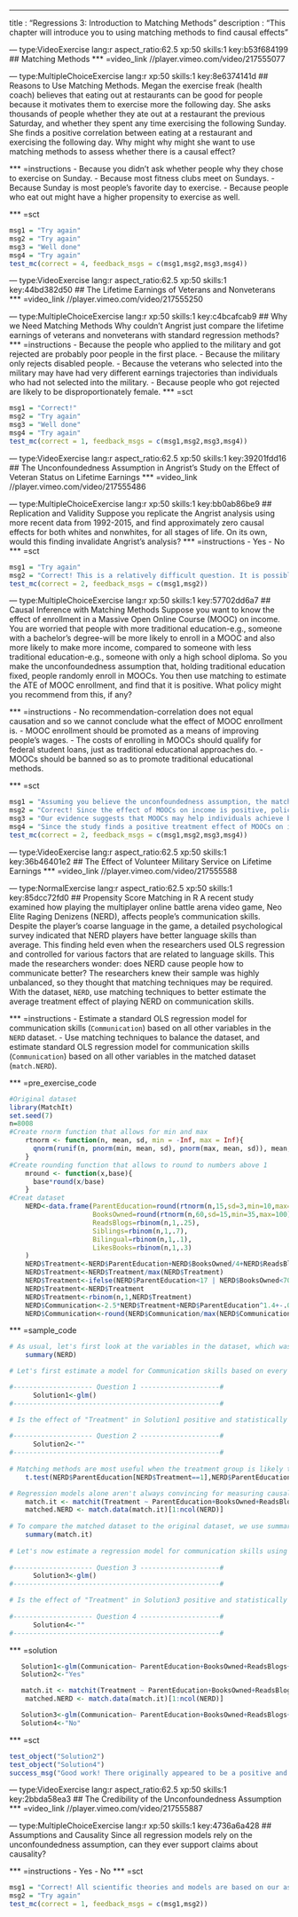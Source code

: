 --- 
title       : "Regressions 3: Introduction to Matching Methods"
description : "This chapter will introduce you to using matching methods to find causal effects"
 
 
--- type:VideoExercise lang:r aspect_ratio:62.5 xp:50 skills:1 key:b53f684199
## Matching Methods
*** =video_link
//player.vimeo.com/video/217555077

--- type:MultipleChoiceExercise lang:r xp:50 skills:1 key:8e6374141d
## Reasons to Use Matching Methods. 
Megan the exercise freak (health coach) believes that eating out at restaurants can be good for people because it motivates them to exercise more the following day. She asks thousands of people whether they ate out at a restaurant the previous Saturday, and whether they spent any time exercising the following Sunday. She finds a positive correlation between eating at a restaurant and exercising the following day. Why might why might she want to use matching methods to assess whether there is a causal effect?

*** =instructions
- Because you didn't ask whether people why they chose to exercise on Sunday.
- Because most fitness clubs meet on Sundays.
- Because Sunday is most people's favorite day to exercise.
- Because people who eat out might have a higher propensity to exercise as well.

*** =sct
```{r}
msg1 = "Try again"
msg2 = "Try again"
msg3 = "Well done"
msg4 = "Try again"
test_mc(correct = 4, feedback_msgs = c(msg1,msg2,msg3,msg4))
```




--- type:VideoExercise lang:r aspect_ratio:62.5 xp:50 skills:1 key:44bd382d50
## The Lifetime Earnings of Veterans and Nonveterans
*** =video_link
//player.vimeo.com/video/217555250


--- type:MultipleChoiceExercise lang:r xp:50 skills:1 key:c4bcafcab9
## Why we Need Matching Methods
Why couldn't Angrist just compare the lifetime earnings of veterans and nonveterans with standard regression methods?
*** =instructions
- Because the people who applied to the military and got rejected are probably poor people in the first place.
- Because the military only rejects disabled people.
- Because the veterans who selected into the military may have had very different earnings trajectories than individuals who had not selected into the military.
- Because people who got rejected are likely to be disproportionately female.
*** =sct
```{r}
msg1 = "Correct!"
msg2 = "Try again"
msg3 = "Well done"
msg4 = "Try again"
test_mc(correct = 1, feedback_msgs = c(msg1,msg2,msg3,msg4))
```



--- type:VideoExercise lang:r aspect_ratio:62.5 xp:50 skills:1 key:39201fdd16
## The Unconfoundedness Assumption in Angrist's Study on the Effect of Veteran Status on Lifetime Earnings
*** =video_link
//player.vimeo.com/video/217555486



--- type:MultipleChoiceExercise lang:r xp:50 skills:1 key:bb0ab86be9
## Replication and Validity
Suppose you replicate the Angrist analysis using more recent data from 1992-2015, and find approximately zero causal effects for both whites and nonwhites, for all stages of life. On its own, would this finding invalidate Angrist's analysis?
*** =instructions
- Yes
- No
*** =sct
```{r}
msg1 = "Try again"
msg2 = "Correct! This is a relatively difficult question. It is possible that unit level causal effects change over time, so using a different data set with more recent data may simply tell us that the causal effect has been decreasing over time. If this is the case, your replication does not necessarily invalidate his analysis. On the other hand, if you have a strong reason to believe that the causal effects do not change over time, then this would perhaps call into question the validity of the earlier findings."
test_mc(correct = 2, feedback_msgs = c(msg1,msg2))
```

--- type:MultipleChoiceExercise lang:r xp:50 skills:1 key:57702dd6a7
## Causal Inference with Matching Methods 
Suppose you want to know the effect of enrollment in a Massive Open Online Course (MOOC) on income. You are worried that people with more traditional education-e.g., someone with a bachelor's degree-will be more likely to enroll in a MOOC and also more likely to make more income, compared to someone with less traditional education-e.g., someone with only a high school diploma. So you make the unconfoundedness assumption that, holding traditional education fixed, people randomly enroll in MOOCs. You then use matching to estimate the ATE of MOOC enrollment, and find that it is positive. What policy might you recommend from this, if any?

*** =instructions
- No recommendation-correlation does not equal causation and so we cannot conclude what the effect of MOOC enrollment is.
- MOOC enrollment should be promoted as a means of improving people's wages.
- The costs of enrolling in MOOCs should qualify for federal student loans, just as traditional educational approaches do.
- MOOCs should be banned so as to promote traditional educational methods.

*** =sct
```{r}
msg1 = "Assuming you believe the unconfoundedness assumption, the matching method does actually get a true causal effect. As usual, there is always room for debate on whether this assumption is credible, but this answer overstates that case."
msg2 = "Correct! Since the effect of MOOCs on income is positive, policies which promote MOOCs will tend to increase income on average."
msg3 = "Our evidence suggests that MOOCs may help individuals achieve better incomes, but we do not have enough informtion to justify whether MOOCs should qualify for student loans. For example, given that MOOCs are relatively inexpensive to enroll in, it may be unnecessary or unreasonably costly to create a system that provides federal student loans for MOOCs."
msg4 = "Since the study finds a positive treatment effect of MOOCs on income, this is an unintuitive conclusion to arrive at."
test_mc(correct = 2, feedback_msgs = c(msg1,msg2,msg3,msg4))
```



--- type:VideoExercise lang:r aspect_ratio:62.5 xp:50 skills:1 key:36b46401e2
## The Effect of Volunteer Military Service on Lifetime Earnings
*** =video_link
//player.vimeo.com/video/217555588


--- type:NormalExercise lang:r aspect_ratio:62.5 xp:50 skills:1 key:85dcc72fd0
## Propensity Score Matching in R
A recent study examined how playing the multiplayer online battle arena video game, Neo Elite Raging Denizens (NERD), affects people's communication skills. Despite the player's coarse language in the game, a detailed psychological survey indicated that NERD players have better language skills than average. This finding held even when the researchers used OLS regression and controlled for various factors that are related to language skills. This made the researchers wonder: does NERD cause people how to communicate better? The researchers knew their sample was highly unbalanced, so they thought that matching techniques may be required. With the dataset, `NERD`, use matching techniques to better estimate the average treatment effect of playing NERD on communication skills.

*** =instructions
- Estimate a standard OLS regression model for communication skills (`Communication`) based on all other variables in the `NERD` dataset.
- Use matching techniques to balance the dataset, and estimate standard OLS regression model for communication skills (`Communication`) based on all other variables in the matched dataset (`match.NERD`).


*** =pre_exercise_code
```{r}
#Original dataset
library(MatchIt)
set.seed(7)
n=8008
#Create rnorm function that allows for min and max
    rtnorm <- function(n, mean, sd, min = -Inf, max = Inf){
      qnorm(runif(n, pnorm(min, mean, sd), pnorm(max, mean, sd)), mean, sd)
    }
#Create rounding function that allows to round to numbers above 1
    mround <- function(x,base){ 
      base*round(x/base) 
    } 
#Creat dataset
    NERD<-data.frame(ParentEducation=round(rtnorm(n,15,sd=3,min=10,max=20),1),
                     BooksOwned=round(rtnorm(n,60,sd=15,min=35,max=100),1),
                     ReadsBlogs=rbinom(n,1,.25),
                     Siblings=rbinom(n,1,.7),
                     Bilingual=rbinom(n,1,.1),
                     LikesBooks=rbinom(n,1,.3)
    )
    NERD$Treatment<-NERD$ParentEducation+NERD$BooksOwned/4+NERD$ReadsBlogs*10-NERD$Siblings*5+NERD$LikesBooks*10 +rnorm(n,10,3)
    NERD$Treatment<-NERD$Treatment/max(NERD$Treatment)
    NERD$Treatment<-ifelse(NERD$ParentEducation<17 | NERD$BooksOwned<70,0,NERD$Treatment)
    NERD$Treatment<-NERD$Treatment
    NERD$Treatment<-rbinom(n,1,NERD$Treatment)
    NERD$Communication<-2.5*NERD$Treatment+NERD$ParentEducation^1.4+-.01*NERD$Treatment*NERD$ParentEducation+-.01*NERD$Treatment*NERD$BooksOwned^1.2+NERD$BooksOwned*.6+1.5*NERD$ReadsBlogs+NERD$LikesBooks*.7 + NERD$Siblings + .25*NERD$Bilingual +rnorm(n,5,1) 
    NERD$Communication<-round(NERD$Communication/max(NERD$Communication)*10)

```
*** =sample_code
```{r}
# As usual, let's first look at the variables in the dataset, which was collected by the researchers on a sample that included NERD gamers along with other people. The dependent variable in our model, Communication, was measured via a series of questions and put on a 1:10 scale, with 1=very poor communication skills and 10=very good communication skills. Whether the respondent plays NERD is measured via the Treatment variable. Only a small proportion of our sample actually played NERD. The other variables in the dataset are  factors that could possibly affect a person's communication ability. Most are measured as binary or "dummy" variables. For example, respondents who had any siblings were marked with a "1" in the siblings variable. 
    summary(NERD)

# Let's first estimate a model for Communication skills based on every other variable in the dataset. Use R's glm() formula. 

#-------------------- Question 1 --------------------#
      Solution1<-glm()
#----------------------------------------------------#

# Is the effect of "Treatment" in Solution1 positive and statistically significant? Use the summary command on Solution1 to check. Answer with "Yes" or "No"
    
#-------------------- Question 2 --------------------#
      Solution2<-""
#----------------------------------------------------#
    
# Matching methods are most useful when the treatment group is likely to be different from the general population. To determine if the treatment group differs from the population on any variable, we could run a t.test. The following is an example of how we would test if the treatment group tends to have more or less educated parents than the rest of the sample. This t.test suggests that our Treatment group has much more educated parents than in our control group.
    t.test(NERD$ParentEducation[NERD$Treatment==1],NERD$ParentEducation[NERD$Treatment==0])

# Regression models alone aren't always convincing for measuring causal effects in unbalanced data (even under unconfoundeness). A more robust way to test the effect of our treatment on communication skills is through matching methods. Matching methods balance the treatment group with the control group so that they are more identical. In R, the best tool for doing matching is the "MatchIt" package. Below, we use the MatchIt package to subset our NERD dataset so that our control group contains observations that are most similar to those in our treatment group. The below syntax builds a model for estimating "Treatment" by all other control variables in our dataset, and subsets the NERD dataset to observations that have a high predicted probability for being in the treatment group. There are many methods for matching data, but in this question, we use MatchIt's default methods. 
    match.it <- matchit(Treatment ~ ParentEducation+BooksOwned+ReadsBlogs+Siblings+Bilingual+LikesBooks, data = NERD)
    matched.NERD <- match.data(match.it)[1:ncol(NERD)]
    
# To compare the matched dataset to the original dataset, we use summary commands on the object produced by the "matchit" formula. The "Summary of balance for all data" shows mean values of each variable across our original treatment and control groups, and the "Summary of balance for matched data" shows mean values of each variable across our matched dataset. You may notice that the mean values between the treatment and control groups are much more similar in the matched dataset than in the original dataset. The "Sample sizes" output shows that the algorithm matched one observation in the control group for each observation in the treatment group.
    summary(match.it)    
    
# Let's now estimate a regression model for communication skills using our matched dataset (matched.NERD). The syntax should be identical to Solution1, except that we are using the matched.NERD dataset.
    
#-------------------- Question 3 --------------------#
      Solution3<-glm()
#----------------------------------------------------#

# Is the effect of "Treatment" in Solution3 positive and statistically significant? Use the summary command on Solution3 to check. Answer with "Yes" or "No"
    
#-------------------- Question 4 --------------------#
      Solution4<-""
#----------------------------------------------------#

```
*** =solution
```{r}
   Solution1<-glm(Communication~ ParentEducation+BooksOwned+ReadsBlogs+Siblings+Bilingual+LikesBooks+Treatment,data=NERD)
   Solution2<-"Yes"

   match.it <- matchit(Treatment ~ ParentEducation+BooksOwned+ReadsBlogs+Siblings+Bilingual+LikesBooks, data = NERD)
    matched.NERD <- match.data(match.it)[1:ncol(NERD)]

   Solution3<-glm(Communication~ ParentEducation+BooksOwned+ReadsBlogs+Siblings+Bilingual+LikesBooks+Treatment,data=matched.NERD)
   Solution4<-"No"
```
*** =sct
```{r}
test_object("Solution2")
test_object("Solution4")
success_msg("Good work! There originally appeared to be a positive and statistically significant effect for playing NERD on respondent's communication skills, but when we balanced the data, this effect disappeared. This suggests that playing NERD does not improve people's communication skills; rather, NERD players probably have good communication skills for a variety of other reasons.")
```



--- type:VideoExercise lang:r aspect_ratio:62.5 xp:50 skills:1 key:2bbda58ea3
## The Credibility of the Unconfoundedness Assumption
*** =video_link
//player.vimeo.com/video/217555887


--- type:MultipleChoiceExercise lang:r xp:50 skills:1 key:4736a6a428
## Assumptions and Causality
Since all regression models rely on the unconfoundedness assumption, can they ever support claims about causality?

*** =instructions
- Yes
- No
*** =sct
```{r}
msg1 = "Correct! All scientific theories and models are based on our assumptions about the world. Few, if any, statistical models can prove whether two variables are causally related. However, if our models rest on reasonable assumptions, they can support our claims about causality. This is also why we have so many models to test causal relationships. There are many statistical models where the unconfoundedness assumption is more plausible than in OLS regression"
msg2 = "Try again"
test_mc(correct = 1, feedback_msgs = c(msg1,msg2))
```
